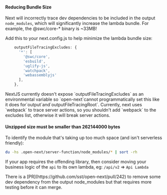 

#### Reducing Bundle Size

Next will incorrectly trace dev dependencies to be included in the output `node_modules`, which will significantly increase the lambda bundle. For example, the @swc/core-\* binary is ~33MB!

Add this to your next.config.js to help minimize the lambda bundle size:

```typescript
    outputFileTracingExcludes: {
      '*': [
        '@swc/core',
        'esbuild',
        'uglify-js',
        'watchpack',
        'webassemblyjs'
      ],
    },
```

<Callout type="warning" emoji="⚠️">
  NextJS currently doesn't expose `outputFileTracingExcludes` as an environmental variable so `open-next`cannot programmatically set this like it does for`output`and`outputFileTracingRoot`.
  Currently, next uses `webpack` to trace server actions, so you shouldn't add `webpack` to the excludes list, otherwise it will break server actions.
</Callout>

#### Unzipped size must be smaller than 262144000 bytes

To identify the module that's taking up too much space (and isn't serverless friendly):

```bash
du -hs .open-next/server-function/node_modules/* | sort -rh
```

If your app requires the offending library, then consider moving your business logic of the `api` to its own lambda, eg: `/api/v2` => `Api Lambda`

<Callout type="info" emoji="ℹ️">
  There is a [PR](https://github.com/sst/open-next/pull/242) to remove some dev dependency from the output node_modules but that requires more testing before it can merge.
</Callout>